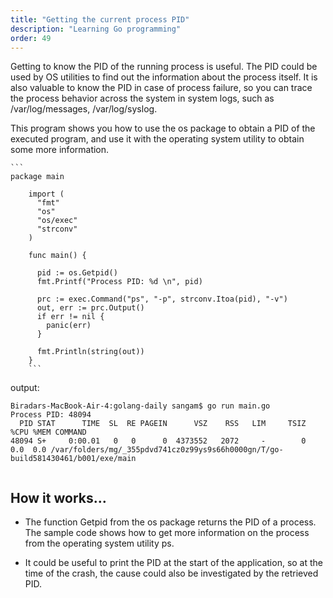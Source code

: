 ```yaml
---
title: "Getting the current process PID"
description: "Learning Go programming"
order: 49
---
```




Getting to know the PID of the running process is useful. The PID could be used by OS utilities to find out the information about the process itself. It is also valuable to know the PID in case of process failure, so you can trace the process behavior across the system in system logs, such as /var/log/messages, /var/log/syslog.

This program shows you how to use the os package to obtain a PID of the executed program, and use it with the operating system utility to obtain some more information.

    ```
    package main

        import (
          "fmt"
          "os"
          "os/exec"
          "strconv"
        )

        func main() {

          pid := os.Getpid()
          fmt.Printf("Process PID: %d \n", pid)

          prc := exec.Command("ps", "-p", strconv.Itoa(pid), "-v")
          out, err := prc.Output()
          if err != nil {
            panic(err)
          }

          fmt.Println(string(out))
        }
        ```
        
output:

```
Biradars-MacBook-Air-4:golang-daily sangam$ go run main.go
Process PID: 48094 
  PID STAT      TIME  SL  RE PAGEIN      VSZ    RSS   LIM     TSIZ  %CPU %MEM COMMAND
48094 S+     0:00.01   0   0      0  4373552   2072     -        0   0.0  0.0 /var/folders/mg/_355pdvd741cz0z99ys9s66h0000gn/T/go-build581430461/b001/exe/main


```

## How it works…

- The function Getpid from the os package returns the PID of a process. The sample code shows how to get more information on the process from the operating system utility ps.

- It could be useful to print the PID at the start of the application, so at the time of the crash, the cause could also be investigated by the retrieved PID.
